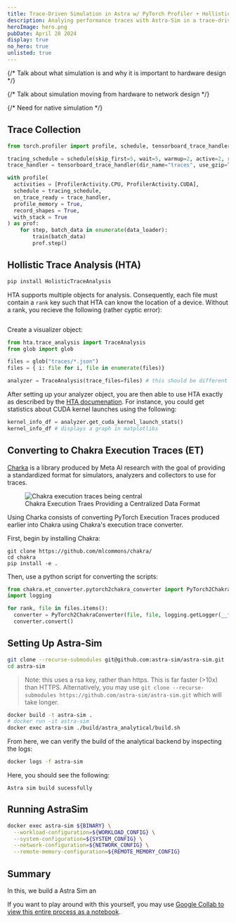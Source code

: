 ```yaml
---
title: Trace-Driven Simulation in Astra w/ PyTorch Profiler + Hollistic Trace Analysis
description: Analying performance traces with Astra-Sim in a trace-driven manner.
heroImage: hero.png
pubDate: April 28 2024
display: true
no_hero: true
unlisted: true
---
```



{/* Talk about what simulation is and why it is important to hardware design */}

{/* Talk about simulation moving from hardware to network design */}

{/* Need for native simulation */}

## Trace Collection

```python
from torch.profiler import profile, schedule, tensorboard_trace_handler

tracing_schedule = schedule(skip_first=5, wait=5, warmup=2, active=2, repeat=1)
trace_handler = tensorboard_trace_handler(dir_name="traces", use_gzip=True)

with profile(
  activities = [ProfilerActivity.CPU, ProfilerActivity.CUDA],
  schedule = tracing_schedule,
  on_trace_ready = trace_handler,
  profile_memory = True,
  record_shapes = True,
  with_stack = True
) as prof:
    for step, batch_data in enumerate(data_loader):
        train(batch_data)
        prof.step()
```

## Hollistic Trace Analysis (HTA)


```bash
pip install HolisticTraceAnalysis
```

HTA supports multiple objects for analysis. Consequently, each file must contain a `rank` key such that HTA can know the location of a device. Without a rank, you recieve the following (rather cyptic error):

```console

```

Create a visualizer object:

```python
from hta.trace_analysis import TraceAnalysis
from glob import glob

files = glob("traces/*.json")
files = { i: file for i, file in enumerate(files)}

analyzer = TraceAnalysis(trace_files=files) # this should be different
```

After setting up your analyzer object, you are then able to use HTA exactly as described by the [HTA documenation](https://hta.readthedocs.io/en/latest/). For instance, you could get statistics about CUDA kernel launches using the following:

```python
kernel_info_df = analyzer.get_cuda_kernel_launch_stats()
kernel_info_df # displays a graph in matplotlibs
```

## Converting to Chakra Execution Traces (ET)

[Charka](https://engineering.fb.com/2023/09/07/networking-traffic/chakra-execution-traces-benchmarking-network-performance-optimization/) is a library produced by Meta AI research with the goal of providing a standardized format for simulators, analyzers and collectors to use for traces.

<figure>
  <Image src={chakra_central} alt="Chakra execution traces being central" />
  <figcaption>Chakra Execution Traes Providing a Centralized Data Format</figcaption>
</figure>

Using Charka consists of converting PyTorch Execution Traces produced earlier into Chakra using Chakra's execution trace converter.

First, begin by installing Chakra:

```
git clone https://github.com/mlcommons/chakra/
cd chakra
pip install -e .
```

Then, use a python script for converting the scripts:

```python
from chakra.et_converter.pytorch2chakra_converter import PyTorch2ChakraConverter
import logging

for rank, file in files.items():
  converter = PyTorch2ChakraConverter(file, file, logging.getLogger(__file__))
  converter.convert()
```

## Setting Up Astra-Sim

```bash
git clone --recurse-submodules git@github.com:astra-sim/astra-sim.git
cd astra-sim
```
> Note: this uses a rsa key, rather than https. This is far faster (>10x) than HTTPS. Alternatively, you may use `git clone --recurse-submodules https://github.com/astra-sim/astra-sim.git` which will take longer.

```bash
docker build -t astra-sim .
# docker run -it astra-sim
docker exec astra-sim ./build/astra_analytical/build.sh
```

From here, we can verify the build of the analytical backend by inspecting the logs:

```bash
docker logs -f astra-sim
```

Here, you should see the following:

```console
Astra sim build sucessfully
```

## Running AstraSim

```bash
docker exec astra-sim ${BINARY} \
  --workload-configuration=${WORKLOAD_CONFIG} \
  --system-configuration=${SYSTEM_CONFIG} \
  --network-configuration=${NETWORK_CONFIG} \
  --remote-memory-configuration=${REMOTE_MEMORY_CONFIG}
```

## Summary

In this, we build a Astra Sim an


If you want to play around with this yourself, you may use [Google Collab to view this entire process as a notebook](https://colab.research.google.com/drive/1t0IgZ8eZ5N7zwZci-jOMXycv78isUWS2).




